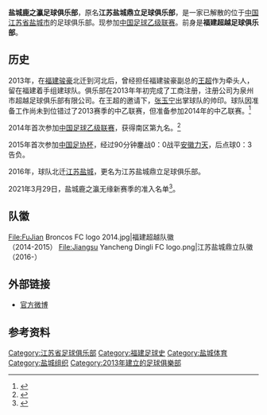 {{Football club infobox 
| clubname = 盐城鹿之瀛
| image    = [[File:Jiangsu_Yancheng_Dingli_FC_logo.png|200px]]
| fullname = 盐城鹿之瀛足球俱乐部
| nickname = 
| founded  = 2013年
| city = [[中华人民共和国|中国]][[江苏省|江苏省]][[盐城市|盐城市]]
| ground   = 
| capacity = 
| owner    = 
| chairman =  {{flagicon|CHN}} [[张嘉猛|张嘉猛]]
| ceo =   
| ceotitle = 
| manager  = {{flagicon|CHN}} [[魏新_(足球教练)|魏新]] 
| league   = [[中国足球乙级联赛|中国足球乙级联赛]] 
| season=
| position =
| dissolved = 2021年3月29日
}}

'''盐城鹿之瀛足球俱乐部'''，原名'''江苏盐城鼎立足球俱乐部'''，是一家已解散的位于[[中华人民共和国|中国]][[江苏省|江苏省]][[盐城市|盐城市]]的足球俱乐部。现参加[[中国足球乙级联赛|中国足球乙级联赛]]。前身是'''福建超越足球俱乐部'''。

==历史==
2013年，在[[福建骏豪|福建骏豪]]北迁到河北后，曾经担任福建骏豪副总的[[王超_(1979年)|王超]]作为牵头人，留在福建着手组建球队。俱乐部在2013年年初完成了工商注册，注册公司为泉州市超越足球俱乐部有限公司。在王超的邀请下，[[张玉宁_(1977年)|张玉宁]]出掌球队的帅印。球队因准备工作尚未到位错过了2013赛季的中乙联赛，但准备参加2014年的中乙联赛。<ref>{{Cite web |url=http://www.jjjjb.com.cn/html/2013-04/08/content_373618.htm |title=福建超越足球队 有望落户泉州 |access-date=2014-05-13 |archive-date=2014-05-14 |archive-url=https://web.archive.org/web/20140514180028/http://www.jjjjb.com.cn/html/2013-04/08/content_373618.htm |dead-url=yes }}</ref>

2014年首次参加[[中国足球乙级联赛|中国足球乙级联赛]]，获得南区第九名。<ref>{{Cite web |url=http://news.163.com/14/0404/05/9OVCK76R00014Q4P.html |title=福建“兄弟连”要打中乙了 |access-date=2014-05-13 |archive-url=https://web.archive.org/web/20140514135509/http://news.163.com/14/0404/05/9OVCK76R00014Q4P.html |archive-date=2014-05-14 |dead-url=yes }}</ref>

2015年首次参加[[中国足协杯|中国足协杯]]，经过90分钟鏖战0：0战平[[安徽力天|安徽力天]]，后点球0：3告负。

2016年，球队北迁[[江苏|江苏]][[盐城|盐城]]，更名为江苏盐城鼎立足球俱乐部。

2021年3月29日，盐城鹿之瀛无缘新赛季的准入名单<ref>{{Cite news|url=https://news.zhibo8.cc/zuqiu/2021-03-29/60618ca2e3156.htm|title=6支球队无缘新赛季：江苏队、泰州远大、北京人和在列|author=直播吧|date=2021-03-29}}</ref>。

==队徽==
<gallery>
File:FuJian Broncos FC logo 2014.jpg|福建超越队徽<br>（2014-2015）
File:Jiangsu Yancheng Dingli FC logo.png|江苏盐城鼎立队徽<br>（2016-）
</gallery>

== 外部链接 ==
* [http://weibo.com/u/5097375273 官方微博] {{Wayback|url=http://weibo.com/u/5097375273 |date=20140514114927 }}


==参考资料==
{{Reflist}}

{{2014年中乙分类名单福建超越}}
{{2015年中乙分类名单福建超越}}
{{2016年中乙分类名单盐城}}
{{2017年中乙分类名单盐城}}
{{2018年中乙分类名单盐城}}
{{2018中乙}}

[[Category:江苏省足球俱乐部|Category:江苏省足球俱乐部]]
[[Category:福建足球史|Category:福建足球史]]
[[Category:盐城体育|Category:盐城体育]]
[[Category:盐城组织|Category:盐城组织]]
[[Category:2013年建立的足球俱樂部|Category:2013年建立的足球俱樂部]]